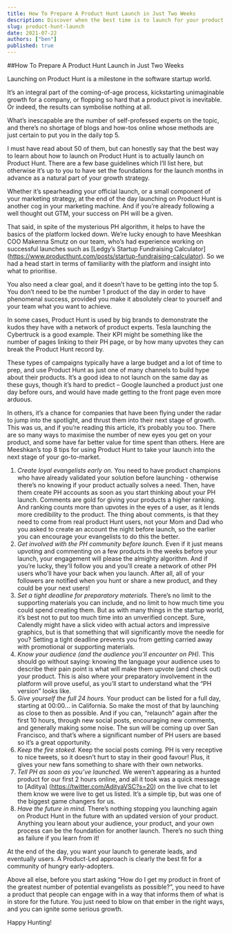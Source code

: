 ```yaml
---
title: How To Prepare A Product Hunt Launch in Just Two Weeks
description: Discover when the best time is to launch for your product, and how to effectively do so with limited resources.
slug: product-hunt-launch
date: 2021-07-22
authors: ["ben"]
published: true
---
```

##How To Prepare A Product Hunt Launch in Just Two Weeks

Launching on Product Hunt is a milestone in the software startup world.

It’s an integral part of the coming-of-age process, kickstarting unimaginable growth for a company, or flopping so hard that a product pivot is inevitable. Or indeed, the results can symbolise nothing at all.

What’s inescapable are the number of self-professed experts on the topic, and there’s no shortage of blogs and how-tos online whose methods are just certain to put you in the daily top 5. 

I must have read about 50 of them, but can honestly say that the best way to learn about how to launch on Product Hunt is to actually launch on Product Hunt. There are a few base guidelines which I’ll list here, but otherwise it’s up to you to have set the foundations for the launch months in advance as a natural part of your growth strategy. 

Whether it’s spearheading your official launch, or a small component of your marketing strategy, at the end of the day launching on Product Hunt is another cog in your marketing machine. And if you’re already following a well thought out GTM, your success on PH will be a given.

That said, in spite of the mysterious PH algorithm, it helps to have the basics of the platform locked down. We’re lucky enough to have Meeshkan COO Makenna Smutz on our team, who’s had experience working on successful launches such as [Ledgy’s Startup Fundraising Calculator] (https://www.producthunt.com/posts/startup-fundraising-calculator). So we had a head start in terms of familiarity with the platform and insight into what to prioritise.

You also need a clear goal, and it doesn’t have to be getting into the top 5. You don’t need to be the number 1 product of the day in order to have phenomenal success, provided you make it absolutely clear to yourself and your team what you want to achieve. 

In some cases, Product Hunt is used by big brands to demonstrate the kudos they have with a network of product experts. Tesla launching the Cybertruck is a good example. Their KPI might be something like the number of pages linking to their PH page, or by how many upvotes they can break the Product Hunt record by.

These types of campaigns typically have a large budget and a lot of time to prep, and use Product Hunt as just one of many channels to build hype about their products. It’s a good idea to not launch on the same day as these guys, though it’s hard to predict – Google launched a product just one day before ours, and would have made getting to the front page even more arduous.

In others, it’s a chance for companies that have been flying under the radar to jump into the spotlight, and thrust them into their next stage of growth. This was us, and if you’re reading this article, it’s probably you too. There are so many ways to maximise the number of new eyes you get on your product, and some have far better value for time spent than others. Here are Meeshkan’s top 8 tips for using Product Hunt to take your launch into the next stage of your go-to-market.


1. *Create loyal evangelists early on.* You need to have product champions who have already validated your solution before launching - otherwise there’s no knowing if your product actually solves a need. Then, have them create PH accounts as soon as you start thinking about your PH launch. Comments are gold for giving your products a higher ranking. And ranking counts more than upvotes in the eyes of a user, as it lends more credibility to the product. The thing about comments, is that they need to come from real product Hunt users, not your Mom and Dad who you asked to create an account the night before launch, so the earlier you can encourage your evangelists to do this the better. 
2. *Get involved with the PH community before launch.* Even if it just means upvoting and commenting on a few products in the weeks before your launch, your engagement will please the almighty algorithm. And if you’re lucky, they’ll follow you and you’ll create a network of other PH users who’ll have your back when you launch. After all, all of your followers are notified when you hunt or share a new product, and they could be your next users!
3. *Set a tight deadline for preparatory materials.* There’s no limit to the supporting materials you can include, and no limit to how much time you could spend creating them. But as with many things in the startup world, it’s best not to put too much time into an unverified concept. Sure, Calendly might have a slick video with actual actors and impressive graphics, but is that something that will significantly move the needle for you? Setting a tight deadline prevents you from getting carried away with promotional or supporting materials.
4. *Know your audience (and the audience you’ll encounter on PH).* This should go without saying: knowing the language your audience uses to describe their pain point is what will make them upvote (and check out) your product. This is also where your preparatory involvement in the platform will prove useful, as you’ll start to understand what the “PH version” looks like.
5. *Give yourself the full 24 hours.* Your product can be listed for a full day, starting at 00:00... in California. So make the most of that by launching as close to then as possible. And if you can, “relaunch” again after the first 10 hours, through new social posts, encouraging new comments, and generally making some noise. The sun will be coming up over San Francisco, and that’s where a significant number of PH users are based so it’s a great opportunity.
6. *Keep the fire stoked.* Keep the social posts coming. PH is very receptive to nice tweets, so it doesn’t hurt to stay in their good favour! Plus, it gives your new fans something to share with their own networks.
7. *Tell PH as soon as you’ve launched.* We weren’t appearing as a hunted product for our first 2 hours online, and all it took was a quick message to [Aditya] (https://twitter.com/AdityaVSC?s=20) on the live chat to let them know we were live to get us listed. It’s a simple tip, but was one of the biggest game changers for us. 
8. *Have the future in mind.* There’s nothing stopping you launching again on Product Hunt in the future with an updated version of your product. Anything you learn about your audience, your product, and your own process can be the foundation for another launch. There’s no such thing as failure if you learn from it!


At the end of the day, you want your launch to generate leads, and eventually users. A Product-Led approach is clearly the best fit for a community of hungry early-adopters. 

Above all else, before you start asking “How do I get my product in front of the greatest number of potential evangelists as possible?”, you need to have a product that people can engage with in a way that informs them of what is in store for the future. 
You just need to blow on that ember in the right ways, and you can ignite some serious growth.

Happy Hunting!









